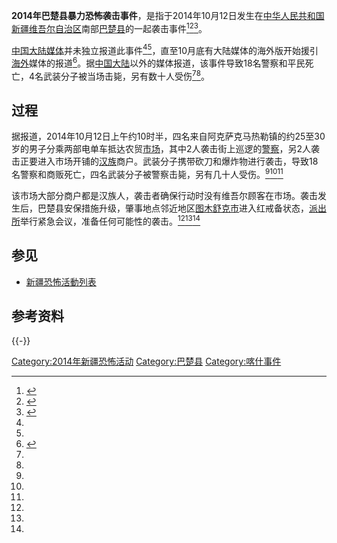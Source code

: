 {{UTC+8}}
'''2014年巴楚县暴力恐怖袭击事件'''，是指于2014年10月12日发生在[[中华人民共和国|中华人民共和国]][[新疆维吾尔自治区|新疆维吾尔自治区]]南部[[巴楚县|巴楚县]]的一起袭击事件<ref name=":0">{{Cite web|title=新疆巴楚严重袭击事件22人死亡|url=http://www.rfa.org/cantonese/news/xinjiang-10202014083312.html|accessdate=2014-10-26|author=|date=2014-10-20|publisher=[[自由亚洲电台|自由亚洲电台]]|language=zh|archive-url=https://web.archive.org/web/20141026185554/http://www.rfa.org/cantonese/news/xinjiang-10202014083312.html|archive-date=2014-10-26|dead-url=no}}</ref><ref name=":1">{{Cite web|title=“新疆巴楚发生暴力袭击事件22人死”|url=http://www.bbc.co.uk/zhongwen/simp/china/2014/10/141019_china_xinjiang_violence|accessdate=2014-10-26|publisher=[[英国广播公司|英国广播公司]]|language=zh|archive-url=https://web.archive.org/web/20141021222749/http://www.bbc.co.uk/zhongwen/simp/china/2014/10/141019_china_xinjiang_violence|archive-date=2014-10-21|dead-url=no}}</ref><ref name=":2">{{Cite web|title=新疆喀什农贸市场袭击致22死|url=https://cn.nytimes.com/china/20141020/c20xinjiang/|accessdate=2020-12-12|author=杰安迪|date=2014-10-21|publisher=《[[纽约时报|纽约时报]]》|language=zh|archive-url=https://web.archive.org/web/20201021142056/https://cn.nytimes.com/china/20141020/c20xinjiang/|archive-date=2020-10-21|dead-url=no}}</ref>。

[[中国大陆媒体|中国大陆媒体]]并未独立报道此事件<ref name=":1" /><ref name=":2" />，直至10月底有大陆媒体的海外版开始援引[[海外|海外]]媒体的报道<ref>{{Cite web|title=新疆巴楚發生暴力襲擊事件22人死|url=http://dailynews.sina.com/bg/chn/chnoverseamedia/chinesedaily/20141020/07156175606.html|accessdate=2014-10-28|author=|date=2014年10月20日|publisher=[[新浪|新浪]]（北美）|language=zh|archive-url=https://web.archive.org/web/20141028191038/http://dailynews.sina.com/bg/chn/chnoverseamedia/chinesedaily/20141020/07156175606.html|archive-date=2014-10-28|dead-url=no}}</ref>。据[[中国大陆|中国大陆]]以外的媒体报道，该事件导致18名警察和平民死亡，4名武装分子被当场击毙，另有数十人受伤<ref name=":0" /><ref name=":1" />。

== 过程 ==
据报道，2014年10月12日上午约10时半，四名来自阿克萨克马热勒镇的约25至30岁的男子分乘两部电单车抵达农贸[[市场|市场]]，其中2人袭击街上巡逻的[[警察|警察]]，另2人袭击正要进入市场开铺的[[汉族|汉族]]商户。武装分子携带砍刀和爆炸物进行袭击，导致18名警察和商贩死亡，四名武装分子被警察击毙，另有几十人受伤。<ref name=":0" /><ref name=":1" /><ref name=":2" />

该市场大部分商户都是汉族人，袭击者确保行动时没有维吾尔顾客在市场。袭击发生后，巴楚县安保措施升级，肇事地点邻近地区[[图木舒克市|图木舒克市]]进入红戒备状态，[[派出所|派出所]]举行紧急会议，准备任何可能性的袭击。<ref name=":0" /><ref name=":1" /><ref name=":2" />

== 参见 ==
* [[新疆恐怖活動列表|新疆恐怖活動列表]]

== 参考资料 ==
{{Reflist}}

{{-}}
{{新疆问题|习}}

[[Category:2014年新疆恐怖活动|Category:2014年新疆恐怖活动]]
[[Category:巴楚县|Category:巴楚县]]
[[Category:喀什事件|Category:喀什事件]]